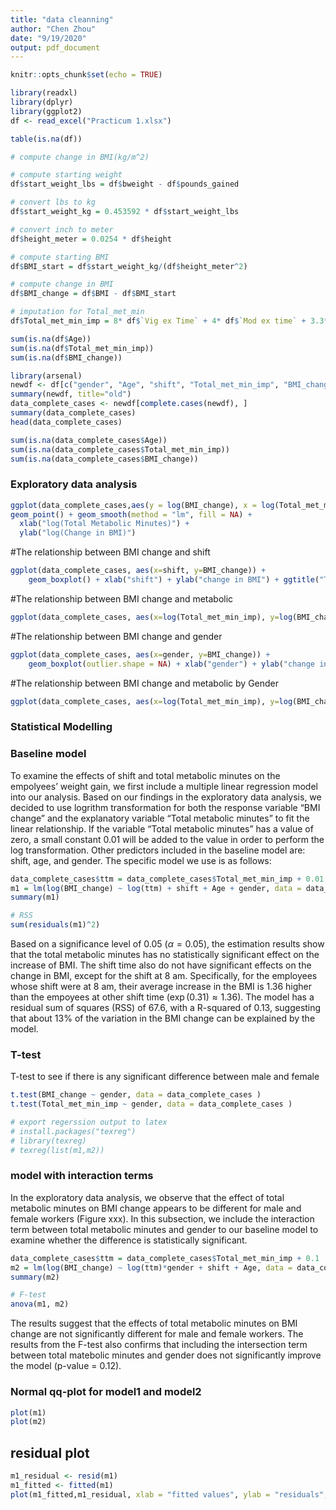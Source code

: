 ```yaml
---
title: "data cleanning"
author: "Chen Zhou"
date: "9/19/2020"
output: pdf_document
---
```


```r
knitr::opts_chunk$set(echo = TRUE)
```



```r
library(readxl)
library(dplyr)
library(ggplot2)
df <- read_excel("Practicum 1.xlsx")

```

```r
table(is.na(df))
```

```r
# compute change in BMI(kg/m^2)

# compute starting weight
df$start_weight_lbs = df$bweight - df$pounds_gained

# convert lbs to kg
df$start_weight_kg = 0.453592 * df$start_weight_lbs

# convert inch to meter
df$height_meter = 0.0254 * df$height

# compute starting BMI 
df$BMI_start = df$start_weight_kg/(df$height_meter^2)

# compute change in BMI
df$BMI_change = df$BMI - df$BMI_start
```

```r
# imputation for Total_met_min
df$Total_met_min_imp = 8* df$`Vig ex Time` + 4* df$`Mod ex time` + 3.3*df$`Walk ex Time`
```

```r
sum(is.na(df$Age))
sum(is.na(df$Total_met_min_imp))
sum(is.na(df$BMI_change))
```

```r
library(arsenal)
newdf <- df[c("gender", "Age", "shift", "Total_met_min_imp", "BMI_change")]
summary(newdf, title="old")
data_complete_cases <- newdf[complete.cases(newdf), ]
summary(data_complete_cases)
head(data_complete_cases)
```

```r
sum(is.na(data_complete_cases$Age))
sum(is.na(data_complete_cases$Total_met_min_imp))
sum(is.na(data_complete_cases$BMI_change))
```


### Exploratory data analysis
```r
ggplot(data_complete_cases,aes(y = log(BMI_change), x = log(Total_met_min_imp), color = gender) )+
geom_point() + geom_smooth(method = "lm", fill = NA) + 
  xlab("log(Total Metabolic Minutes)") + 
  ylab("log(Change in BMI)") 

```


#The relationship between BMI change and shift

```r
ggplot(data_complete_cases, aes(x=shift, y=BMI_change)) + 
    geom_boxplot() + xlab("shift") + ylab("change in BMI") + ggtitle("The relationship between BMI change and shift") + scale_x_discrete(limits = c("7am", "8am", "9am", "10am", "11am", "12pm", "1pm", "2pm", "other"))
```


#The relationship between BMI change and metabolic

```r
ggplot(data_complete_cases, aes(x=log(Total_met_min_imp), y=log(BMI_change))) +geom_point()+ xlab("log(Total metabolic minutes)") + geom_smooth(method = "lm", se = FALSE)+ ylab("log(Change in BMI)") + ggtitle("The relationship between BMI Change and Total Metabolic Minutes")
```

#The relationship between BMI change and gender
```r
ggplot(data_complete_cases, aes(x=gender, y=BMI_change)) + 
    geom_boxplot(outlier.shape = NA) + xlab("gender") + ylab("change in BMI") + ggtitle("The relationship between BMI change and gender") 
```

#The relationship between BMI change and metabolic by Gender

```r
ggplot(data_complete_cases, aes(x=log(Total_met_min_imp), y=log(BMI_change)), group = gender, color = gender) +geom_point()+ xlab("log(Total metabolic minutes)") + geom_smooth(method = "lm", se = FALSE)+ ylab("log(Change in BMI)") + ggtitle("The relationship between BMI Change and Total Metabolic Minutes by Gender")
```







### Statistical Modelling

### Baseline model
To examine the effects of shift and total metabolic minutes on the empolyees' weight gain, we first include a multiple linear regression model into our analysis. Based on our findings in the exploratory data analysis, we decided to use logrithm transformation for both the response variable "BMI change" and the explanatory variable "Total metabolic minutes" to fit the linear relationship. If the variable "Total metabolic minutes" has a value of zero, a small constant 0.01 will be added to the value in order to perform the log transformation. Other predictors included in the baseline model are: shift, age, and gender. The specific model we use is as follows: 


```r
data_complete_cases$ttm = data_complete_cases$Total_met_min_imp + 0.01
m1 = lm(log(BMI_change) ~ log(ttm) + shift + Age + gender, data = data_complete_cases)
summary(m1)

# RSS
sum(residuals(m1)^2)
```



Based on a significance level of 0.05 ($\alpha = 0.05$), the estimation results show that the total metabolic minutes has no statistically significant effect on the increase of BMI. The shift time also do not have significant effects on the change in BMI, except for the shift at 8 am. Specifically, for the employees whose shift were at 8 am, their average increase in the BMI is 1.36 higher than the empoyees at other shift time ($\exp(0.31) \approx 1.36$). The model has a residual sum of squares (RSS) of 67.6, with a R-squared of 0.13, suggesting that about 13\% of the variation in the BMI change can be explained by the model.  



### T-test 
T-test to see if there is any significant difference between male and female
```r
t.test(BMI_change ~ gender, data = data_complete_cases )
t.test(Total_met_min_imp ~ gender, data = data_complete_cases )
```

```r
# export regerssion output to latex
# install.packages("texreg")
# library(texreg)
# texreg(list(m1,m2))
```


### model with interaction terms
In the exploratory data analysis, we observe that the effect of total metabolic minutes on BMI change appears to be different for male and female workers (Figure xxx). In this subsection, we include the interaction term between total metabolic minutes and gender to our baseline model to examine whether the difference is statistically significant. 

```r
data_complete_cases$ttm = data_complete_cases$Total_met_min_imp + 0.1
m2 = lm(log(BMI_change) ~ log(ttm)*gender + shift + Age, data = data_complete_cases)
summary(m2)
```



```r
# F-test
anova(m1, m2)
```

The results suggest that the effects of total metabolic minutes on BMI change are not significantly different for male and female workers. The results from the F-test also confirms that including the intersection term between total matebolic minutes and gender does not significantly improve the model (p-value = 0.12). 


### Normal qq-plot for model1 and model2
```r
plot(m1)
plot(m2)
```

## residual plot
```r
m1_residual <- resid(m1)
m1_fitted <- fitted(m1)
plot(m1_fitted,m1_residual, xlab = "fitted values", ylab = "residuals", main = "residual plot for model 1")
```
